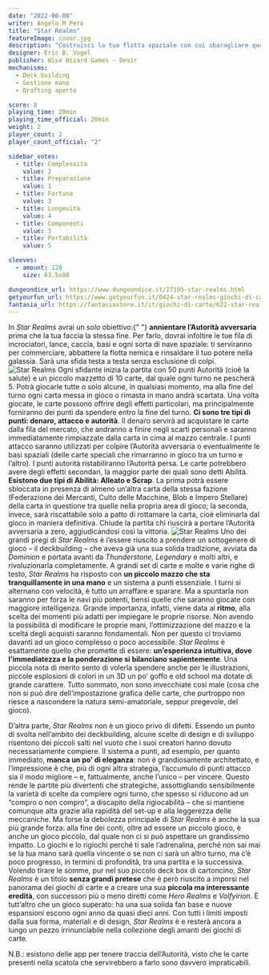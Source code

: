 ```yaml
---
date: "2022-08-08"
writer: Angelo M Pero
title: "Star Realms"
featureImage: cover.jpg
description: "Costruisci la tua flotta spaziale con cui sbaragliare quella avversaria"
designer: Eric B. Vogel
publisher: Wise Wizard Games - Devir
mechanisms:
  - Deck building
  - Gestione mano
  - Drafting aperto

score: 8
playing_time: 20min
playing_time_official: 20min
weight: 2
player_count: 2
player_count_official: "2"

sidebar_votes:
  - title: Complessità
    value: 2
  - title: Preparazione
    value: 1
  - title: Fortuna
    value: 3
  - title: Longevità
    value: 4
  - title: Componenti
    value: 3
  - title: Portabilità
    value: 5

sleeves:
  - amount: 128
    size: 63.5x88

dungeondice_url: https://www.dungeondice.it/27105-star-realms.html
getyourfun_url: https://www.getyourfun.it/0424-star-realms-giochi-di-carte.html
fantasia_url: https://fantasiastore.it/it/giochi-di-carte/622-star-realms.html
---
```


<Setting>
  In <em>Star Realms</em> avrai un solo obiettivo:{" "}
  <strong>annientare l’Autorità avversaria</strong> prima che la tua faccia la
  stessa fine. Per farlo, dovrai infoltire le tue fila di incrociatori, lance,
  caccia, basi e ogni sorta di nave spaziale: ti serviranno per commerciare,
  abbattere la flotta nemica e rinsaldare il tuo potere nella galassia. Sarà una
  sfida testa a testa senza esclusione di colpi.
</Setting>

<img src="./game1.jpg" alt="Star Realms" />

<Rules>
  Ogni sfidante inizia la partita con 50 punti Autorità (cioè la salute) e un
  piccolo mazzetto di 10 carte, dal quale ogni turno ne pescherà 5. Potrà
  giocarle tutte o solo alcune, in qualsiasi momento, ma alla fine del turno
  ogni carta messa in gioco o rimasta in mano andrà scartata. Una volta giocate,
  le carte possono offrire degli effetti particolari, ma principalmente
  forniranno dei punti da spendere entro la fine del turno.
  <strong>Ci sono tre tipi di punti: denaro, attacco e autorità</strong>. Il denaro
  servirà ad acquistare le carte dalla fila del mercato, che andranno a finire negli
  scarti personali e saranno immediatamente rimpiazzate dalla carta in cima al mazzo
  centrale. I punti attacco saranno utilizzati per colpire l’Autorità avversaria
  o eventualmente le basi spaziali (delle carte speciali che rimarranno in gioco
  tra un turno e l’altro). I punti autorità ristabiliranno l’Autorità persa. Le carte
  potrebbero avere degli effetti secondari, la maggior parte dei quali sono detti
  Abilità. <strong>Esistono due tipi di Abilità: Alleato e Scrap</strong>. La prima
  potrà essere sbloccata in presenza di almeno un’altra carta della stessa fazione
  (Federazione dei Mercanti, Culto delle Macchine, Blob e Impero Stellare) della
  carta in questione tra quelle nella propria area di gioco; la seconda, invece,
  sarà riscattabile solo a patto di rottamare la carta, cioè eliminarla dal gioco
  in maniera definitiva. Chiude la partita chi riuscirà a portare l’Autorità avversaria
  a zero, aggiudicandosi così la vittoria.
</Rules>

<img src="./game2.jpg" alt="Star Realms" />

<Feedback>
Uno dei grandi pregi di <em>Star Realms</em> è l’essere riuscito a prendere un sottogenere di gioco – il deckbuilding – che aveva già una sua solida tradizione, avviata da <em>Dominion</em> e portata avanti da <em>Thunderstone, Legendary</em> e molti altri, e rivoluzionarla completamente. A grandi set di carte e molte e varie righe di testo, <em>Star Realms</em> ha risposto con <strong>un piccolo mazzo che sta tranquillamente in una mano</strong> e un sistema a punti essenziale.
I turni si alternano con velocità, è tutto un arraffare e sparare. Ma a spuntarla non saranno per forza le navi più potenti, bensì quelle che saranno giocate con maggiore intelligenza. Grande importanza, infatti, viene data al <strong>ritmo</strong>, alla scelta dei momenti più adatti per impiegare le proprie risorse. Non avendo la possibilità di modificare le proprie mani, l’ottimizzazione del mazzo e la scelta degli acquisti saranno fondamentali.
Non per questo ci troviamo davanti ad un gioco complesso o poco accessibile. <em>Star Realms</em> è esattamente quello che promette di essere: <strong>un’esperienza intuitiva, dove l’immediatezza e la ponderazione si bilanciano sapientemente</strong>.
Una piccola nota di merito sento di volerla spendere anche per le illustrazioni, piccole esplosioni di colori in un 3D un po’ goffo e old school ma dotate di grande carattere. Tutto sommato, non sono invecchiate così male (cosa che non si può dire dell’impostazione grafica delle carte, che purtroppo non riesce a nascondere la natura semi-amatoriale, seppur pregevole, del gioco).

D’altra parte, <em>Star Realms</em> non è un gioco privo di difetti. Essendo un punto di svolta nell’ambito dei deckbuilding, alcune scelte di design e di sviluppo risentono dei piccoli salti nel vuoto che i suoi creatori hanno dovuto necessariamente compiere. Il sistema a punti, ad esempio, per quanto immediato, <strong>manca un po’ di eleganza</strong>: non è grandiosamente architettato, e l’impressione è che, più di ogni altra strategia, l’accumulo di punti attacco sia il modo migliore – e, fattualmente, anche l’unico – per vincere. Questo rende le partite più divertenti che strategiche, assottigliando sensibilmente la varietà di scelte da compiere ogni turno, che spesso si riducono ad un “compro o non compro”, a discapito della rigiocabilità – che si mantiene comunque alta grazie alla rapidità del set-up e alla leggerezza delle meccaniche.
Ma forse la debolezza principale di <em>Star Realms</em> è anche la sua più grande forza: alla fine dei conti, oltre ad essere un piccolo gioco, è anche un gioco piccolo, dal quale non ci si può aspettare un grandissimo impatto. Lo giochi e lo rigiochi perché ti sale l’adrenalina, perché non sai mai se la tua mano sarà quella vincente o se non ci sarà un altro turno, ma c’è poco progresso, in termini di profondità, tra una partita e la successiva.
Volendo tirare le somme, pur nel suo piccolo deck box di cartoncino, <em>Star Realms</em> è un titolo <strong>senza grandi pretese</strong> che è però riuscito a imporsi nel panorama dei giochi di carte e a creare una sua <strong>piccola ma interessante eredità</strong>, con successori più o meno diretti come <em>Hero Realms</em> e <em>Volfyirion</em>. È tutt’altro che un gioco superato: ha una sua solida fan base e nuove espansioni escono ogni anno da quasi dieci anni. Con tutti i limiti imposti dalla sua forma, materiali e di design, <em>Star Realms</em> è e resterà ancora a lungo un pezzo irrinunciabile nella collezione degli amanti dei giochi di carte.

N.B.: esistono delle app per tenere traccia dell’Autorità, visto che le carte presenti nella scatola che servirebbero a farlo sono davvero impraticabili.

</Feedback>

<Instagram id="ChAOXhBjILw" />
